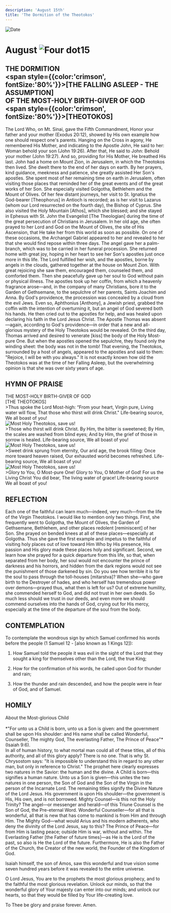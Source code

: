 ```yaml
---
description: 'August 15th'
title: 'The Dormition of the Theotokos'
---
```


<CustomPaginator />
<RunningHead />

<Image src="/title-imprint.png" height={68} width={50} alt="Date" className="title-imprint"/>

# <div id="date">August <Image className="four-dot" src="/four-dot.png" height={15} width={15} alt="Four dot" />15</div>

## THE DORMITION <br /><span style={{color:'crimson', fontSize:'80%'}}>[THE FALLING ASLEEP - THE ASSUMPTION]</span><br />OF THE MOST-HOLY BIRTH-GIVER OF GOD <br /><span style={{color:'crimson', fontSize:'80%'}}>[THEOTOKOS]</span>

The Lord Who, on Mt. Sinai, gave the Fifth Commandment, Honor your father and your mother (Exodus 20:12), showed by His own example how one should respect one's parents. Hanging on the Cross in agony, He remembered His Mother, and indicating to the Apostle John, He said to her: Woman behold your son (John 19:26). After that, He said to John: Behold your mother (John 19:27). And so, providing for His Mother, He breathed His last. John had a home on Mount Zion, in Jerusalem, in which the Theotokos then lived. She dwelt there to the end of her days on earth. By her prayers, kind guidance, meekness and patience, she greatly assisted Her Son's apostles. She spent most of her remaining time on earth in Jerusalem, often visiting those places that reminded her of the great events and of the great works of her Son. She especially visited Golgotha, Bethlehem and the Mount of Olives. Of her few distant journeys, her visit to St. Ignatius the God-bearer [Theophorus] in Antioch is recorded; as is her visit to Lazarus (whom our Lord resurrected on the fourth day), the Bishop of Cyprus. She also visited the Holy Mountain [Athos], which she blessed; and she stayed in Ephesus with St. John the Evangelist [The Theologian] during the time of the great persecution of Christians in Jerusalem. In her old age, she often prayed to her Lord and God on the Mount of Olives, the site of His Ascension, that He take her from this world as soon as possible. On one of these occasions, the Archangel Gabriel appeared to her and revealed to her that she would find repose within three days. The angel gave her a palm-branch, which was to be carried in her funeral procession. She returned home with great joy, hoping in her heart to see her Son's apostles just once more in this life. The Lord fulfilled her wish, and the apostles, borne by angels in the clouds, gathered together at the house on Mount Zion. With great rejoicing she saw them, encouraged them, counseled them, and comforted them. Then she peacefully gave up her soul to God without pain or physical illness. The apostles took up her coffin, from which a heavenly fragrance arose—and, in the company of many Christians, bore it to the Garden of Gethsemane, to the sepulchre of her parents, Saints Joachim and Anna. By God's providence, the procession was concealed by a cloud from the evil Jews. Even so, Aphthonius [Anthony], a Jewish priest, grabbed the coffin with the intention of overturning it, but an angel of God severed both his hands. He then cried out to the apostles for help, and was healed upon declaring his faith in the Lord Jesus Christ. The Apostle Thomas was absent—again, according to God's providence—in order that a new and all-glorious mystery of the Holy Theotokos would be revealed. On the third day, Thomas arrived and desired to venerate [kiss] the body of the Holy Most-pure One. But when the apostles opened the sepulchre, they found only the winding sheet: the body was not in the tomb! That evening, the Theotokos, surrounded by a host of angels, appeared to the apostles and said to them: "Rejoice, I will be with you always." It is not exactly known how old the Theotokos was at the time of her Falling Asleep, but the overwhelming opinion is that she was over sixty years of age.

## HYMN OF PRAISE
<div style={{textAlign:'center', color:'crimson', fontWeight:'bold'}}>
THE MOST-HOLY BIRTH-GIVER OF GOD<br/>[THE THEOTOKOS]
</div>
>Thus spoke the Lord Most-high:  
“From your heart, Virgin pure,  
Living water will flow,  
That those who thirst will drink Christ."  
Life-bearing source,  
We all boast of you!  
<div style={{marginLeft: '10rem', marginTop:'1rem', maxWidth: '2rem'}}><Image className="four-dot" src="/four-dot.png" height={15} width={15} alt="Most Holy Theotokos, save us!" /></div>
>Those who thirst will drink Christ.  
By Him, the bitter is sweetened;  
By Him, the scales are washed from blind eyes;  
And by Him, the grief of those in sorrow is healed.  
Life-bearing source,  
We all boast of you!  
<div style={{marginLeft: '10rem', marginTop:'1rem', maxWidth: '2rem'}}><Image className="four-dot" src="/four-dot.png" height={15} width={15} alt="Most Holy Theotokos, save us!" /></div>
>Sweet drink sprung from eternity,  
Our arid age, the brook filling:  
Once more toward heaven raised,  
Our  exhausted world becomes refreshed.  
Life-bearing source,  
We all boast of you!  
<div style={{marginLeft: '10rem', marginTop:'1rem', maxWidth: '2rem'}}><Image className="four-dot" src="/four-dot.png" height={15} width={15} alt="Most Holy Theotokos, save us!" /></div>
>Glory to You, O Most-pure One!  
Glory to You, O Mother of God!  
For us the Living Christ You did bear,  
The living water of grace!  
Life-bearing source  
We all boast of you!  


## REFLECTION

Each one of the faithful can learn much—indeed, very much—from the life of the Virgin Theotokos. I would like to mention only two things. First, she frequently went to Golgotha, the Mount of Olives, the Garden of Gethsemane, Bethlehem, and other places redolent [reminiscent] of her Son. She prayed on bended knees at all of these places—especially at Golgotha. Thus she gave the first example and impetus to the faithful of visiting holy places out of love toward Him Who by His presence, His passion and His glory made these places holy and significant. Second, we learn how she prayed for a quick departure from this life, so that, when separated from her body, her soul would not encounter the prince of darkness and his horrors, and hidden from the dark regions would not see the punishment of those darkened by sin. Do you see how terrible it is for the soul to pass through the toll-houses [mitarstva]? When she—who gave birth to the Destroyer of hades, and who herself has tremendous power over demons—prayed thus, what then is left for us? Out of extreme humility, she commended herself to God, and did not trust in her own deeds. So much less should we trust in our deeds, and even more we should commend ourselves into the hands of God, crying out for His mercy, especially at the time of the departure of the soul from the body.


## CONTEMPLATION

To contemplate the wondrous sign by which Samuel confirmed his words before the people (1 Samuel 12 - [also known as 1 Kings 12]):

1. How Samuel told the people it was evil in the sight of the Lord that they sought a king for themselves other than the Lord, the true King;

2. How for the confirmation of his words, he called upon God for thunder and rain;

3. How the thunder and rain descended, and how the people were in fear of God, and of Samuel.


## HOMILY
<div style={{textAlign:'center', color:'crimson', fontWeight:'bold'}}>
About the Most-glorious Child
</div>
<br />
<div style={{textAlign:'right'}}>
*"For unto us a Child is born, unto us a Son is given: and the government shall be upon His shoulder: and His name shall be called Wonderful, Counseller, The mighty God, The everlasting Father, The Prince of Peace"* (Isaiah 9:6).
</div>
In all of human history, to what mortal man could all of these titles, all of this authority, and all of this glory apply? There is no one. That is why St. Chrysostom says: "It is impossible to understand this in regard to any other man, but only in reference to Christ." The prophet here clearly expresses two natures in the Savior: the human and the divine. A Child is born—this signifies a human nature. Unto us a Son is given—this unites the two natures in one person, the Son of God and the Son of the Virgin in the person of the Incarnate Lord. The remaining titles signify the Divine Nature of the Lord Jesus. His government is upon His shoulder—the government is His, His own, and is not borrowed. Mighty Counsel—is this not the Holy Trinity? The angel—or messenger and herald—of this Triune Counsel is the Son of God, the Pre-eternal Word. Wonderful Counseller—for all that is wonderful, all that is new that has come to mankind is from Him and through Him.  The Mighty God—what would Arius and his modern adherents, who deny the divinity of the Lord Jesus, say to this? The Prince of Peace—for from Him is lasting peace; outside Him is war, without and within. The Everlasting Father [the Father of future times]—as He is the Lord of the past, so also is He the Lord of the future. Furthermore, He is also the Father of the Church, the Creator of the new world, the Founder of the Kingdom of God.

Isaiah himself, the son of Amos, saw this wonderful and true vision some seven hundred years before it was revealed to the entire universe.

O Lord Jesus, You are to the prophets the most glorious prophecy, and to the faithful the most glorious revelation. Unlock our minds, so that the wonderful glory of Your majesty can enter into our minds; and unlock our hearts, so that they would be filled by Your life-creating love.

To Thee be glory and praise forever. Amen.